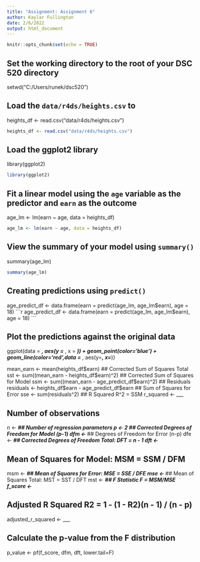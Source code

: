 ---
title: "Assignment: Assignment 6"
author: Kaylar Fullington
date: 2/6/2022
output: html_document
---

```{r setup, include=FALSE}
knitr::opts_chunk$set(echo = TRUE)
```

## Set the working directory to the root of your DSC 520 directory
setwd("C:/Users/runek/dsc520")

## Load the `data/r4ds/heights.csv` to
heights_df <- read.csv("data/r4ds/heights.csv")
```{r echo = FALSE}
heights_df <- read.csv("data/r4ds/heights.csv")
```

## Load the ggplot2 library
library(ggplot2)
```{r echo = FALSE}
library(ggplot2)
```

## Fit a linear model using the `age` variable as the predictor and `earn` as the outcome
age_lm <- lm(earn ~ age, data = heights_df)
```{r echo = FALSE}
age_lm <- lm(earn ~ age, data = heights_df)
```

## View the summary of your model using `summary()`
summary(age_lm)
```{r echo = FALSE}
summary(age_lm)
```

## Creating predictions using `predict()`
age_predict_df <- data.frame(earn = predict(age_lm, age_lm$earn), age = 18)
```{r echo = FALSE}
age_predict_df <- data.frame(earn = predict(age_lm, age_lm$earn), age = 18)
```

## Plot the predictions against the original data
ggplot(data = ___, aes(y = ___, x = ___)) +
  geom_point(color='blue') +
  geom_line(color='red',data = ___, aes(y=___, x=___))

mean_earn <- mean(heights_df$earn)
## Corrected Sum of Squares Total
sst <- sum((mean_earn - heights_df$earn)^2)
## Corrected Sum of Squares for Model
ssm <- sum((mean_earn - age_predict_df$earn)^2)
## Residuals
residuals <- heights_df$earn - age_predict_df$earn
## Sum of Squares for Error
sse <- sum(residuals^2)
## R Squared R^2 = SSM\SST
r_squared <- ___

## Number of observations
n <- ___
## Number of regression parameters
p <- 2
## Corrected Degrees of Freedom for Model (p-1)
dfm <- ___
## Degrees of Freedom for Error (n-p)
dfe <- ___
## Corrected Degrees of Freedom Total:   DFT = n - 1
dft <- ___

## Mean of Squares for Model:   MSM = SSM / DFM
msm <- ___
## Mean of Squares for Error:   MSE = SSE / DFE
mse <- ___
## Mean of Squares Total:   MST = SST / DFT
mst <- ___
## F Statistic F = MSM/MSE
f_score <- ___

## Adjusted R Squared R2 = 1 - (1 - R2)(n - 1) / (n - p)
adjusted_r_squared <- ___

## Calculate the p-value from the F distribution
p_value <- pf(f_score, dfm, dft, lower.tail=F)